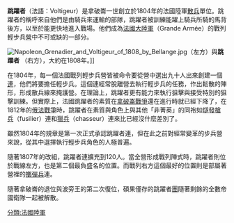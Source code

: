 {{unreferenced|time=2013-04-26T07:22:59+00:00}}
'''跳躍者'''（法語：Voltigeur）是拿破崙一世創立於1804年的法國陸軍[[散兵|散兵]]單位。跳躍者的稱呼來自他們是由騎兵來運輸的部隊，跳躍者被訓練能躍上騎兵所騎的馬背後方，以至於能更快地進入戰場。他們成為[[法國大陸軍|法國大陸軍]]（Grande Armée）的戰列輕步兵[[營|營]]中不可或缺的一部分。

[[Image:Napoleon_Grenadier_and_Voltigeur_of_1808_by_Bellange.jpg|thumb]]（左方）與'''跳躍者''' （右方），大約在1808年。]]

在1804年，每一個法國戰列輕步兵營皆被命令要從營中選出九十人出來創建一個[[連|連]]，他們將要擔任輕步兵。這個連經常脫離營去執行輕步兵的任務，作出鬆散的陣形，形成散兵線來掩護營。在理論上，跳躍者更有能力來執行狙擊與接受特別的狙擊訓練。但實際上，法國跳躍者的素質在[[拿破崙戰爭|拿破崙戰爭]]還在進行時就已經下降了，在1812年的[[俄法戰爭|俄法戰爭]]時，跳躍者在素質與角色上與其他「非菁英」的同袍如[[燧發槍兵|燧發槍兵]]（fusilier）連和[[獵兵|獵兵]]（chasseur）連來比已經沒什麼差別了。

雖然1804年的規章是第一次正式承認跳躍者連，但在此之前對經常變革的步兵營來說，從其中選擇執行輕步兵角色的人極普遍。

隨著1807年的改組，跳躍者連擴充到120人。當全營形成戰列陣式時，跳躍者則位於戰線左方，也是第二個最負盛名的位置。而戰列右方這個最好的位置則是部屬著營裡的[[擲彈兵|擲彈兵]]連。

隨著拿破崙的退位與波旁王的第二次復位，碩果僅存的跳躍者[[團_(軍隊)|團]]隨著剩餘的全數帝國衛隊一起被解散。

[[分類:法國陸軍|分類:法國陸軍]]